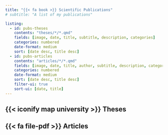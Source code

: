 ```yaml
---
title: "{{< fa book >}} Scientific Publications"
# subtitle: "A list of my publications"

listing:
  - id: pubs-theses
    contents: "theses/*/*.qmd"
    fields: [image, date, title, subtitle, description, categories]
    categories: numbered
    date-format: medium
    sort: [date desc, title desc]
  - id: pubs-articles
    contents: "articles/*/*.qmd"
    fields: [image, date, title, author, subtitle, description, categories]
    categories: numbered
    date-format: medium
    sort: [date desc, title desc]
    filter-ui: true
    sort-ui: [date, title]
---
```


## {{< iconify map university >}} Theses

:::{#pubs-theses}
:::

## {{< fa file-pdf >}} Articles

:::{#pubs-articles}
:::